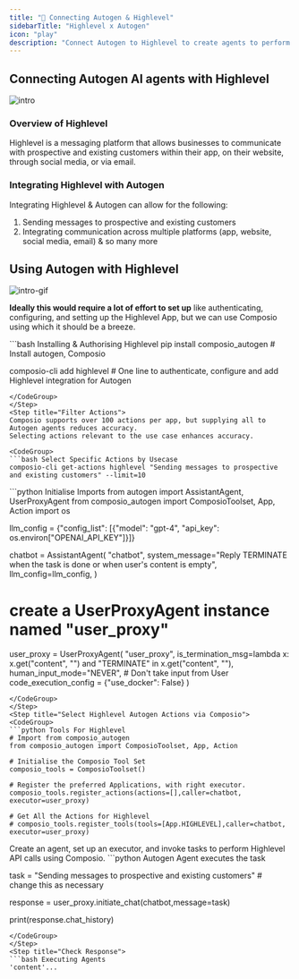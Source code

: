 ```yaml
---
title: "🚀 Connecting Autogen & Highlevel"
sidebarTitle: "Highlevel x Autogen"
icon: "play"
description: "Connect Autogen to Highlevel to create agents to perform tasks using natural language"
---
```


## Connecting Autogen AI agents with Highlevel
![intro](/media/intro.jpg)

### Overview of Highlevel

Highlevel is a messaging platform that allows businesses to communicate with prospective and existing customers within their app, on their website, through social media, or via email.

### Integrating Highlevel with Autogen

Integrating Highlevel & Autogen can allow for the following:

1. Sending messages to prospective and existing customers
2. Integrating communication across multiple platforms (app, website, social media, email)
& so many more

## Using Autogen with Highlevel
![intro-gif](/media/intro.gif)
<Steps>
<Step title="Setting Up the Environment">

**Ideally this would require a lot of effort to set up** like authenticating, configuring, and setting up the Highlevel App, but we can use Composio using which it should be a breeze.

<CodeGroup>
```bash Installing & Authorising Highlevel
pip install composio_autogen # Install autogen, Composio 

composio-cli add highlevel # One line to authenticate, configure and add Highlevel integration for Autogen
```
</CodeGroup>
</Step>
<Step title="Filter Actions">
Composio supports over 100 actions per app, but supplying all to Autogen agents reduces accuracy.
Selecting actions relevant to the use case enhances accuracy.

<CodeGroup>
```bash Select Specific Actions by Usecase
composio-cli get-actions highlevel "Sending messages to prospective and existing customers" --limit=10
```
</CodeGroup>

</Step>
<Step title="Import Base Packages">

<CodeGroup>
```python Initialise Imports
from autogen import AssistantAgent, UserProxyAgent
from composio_autogen import ComposioToolset, App, Action
import os

llm_config = {"config_list": [{"model": "gpt-4", "api_key": os.environ["OPENAI_API_KEY"]}]}

chatbot = AssistantAgent(
    "chatbot",
    system_message="Reply TERMINATE when the task is done or when user's content is empty",
    llm_config=llm_config,
)

# create a UserProxyAgent instance named "user_proxy"
user_proxy = UserProxyAgent(
    "user_proxy",
    is_termination_msg=lambda x: x.get("content", "") and "TERMINATE" in x.get("content", ""),
    human_input_mode="NEVER", # Don't take input from User
    code_execution_config = {"use_docker": False}
)
```
</CodeGroup>
</Step>
<Step title="Select Highlevel Autogen Actions via Composio">
<CodeGroup>
```python Tools For Highlevel
# Import from composio_autogen
from composio_autogen import ComposioToolset, App, Action

# Initialise the Composio Tool Set
composio_tools = ComposioToolset()

# Register the preferred Applications, with right executor. 
composio_tools.register_actions(actions=[],caller=chatbot, executor=user_proxy)

# Get All the Actions for Highlevel
# composio_tools.register_tools(tools=[App.HIGHLEVEL],caller=chatbot, executor=user_proxy) 
```
</CodeGroup>
</Step>
<Step title="Execute the Agent">
Create an agent, set up an executor, and invoke tasks to perform Highlevel API calls using Composio. 
<CodeGroup>
```python Autogen Agent executes the task

task = "Sending messages to prospective and existing customers" # change this as necessary

response = user_proxy.initiate_chat(chatbot,message=task)

print(response.chat_history)
```
</CodeGroup>
</Step>
<Step title="Check Response">
```bash Executing Agents
'content'...
```
</Step>
</Steps>
